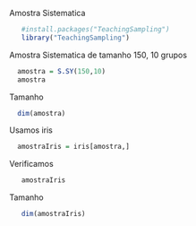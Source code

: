 
Amostra Sistematica

```r
   #install.packages("TeachingSampling")
   library("TeachingSampling")
```

Amostra Sistematica de tamanho 150, 10 grupos

```r
  amostra = S.SY(150,10)
  amostra
```

Tamanho

```r
  dim(amostra)
```

Usamos iris
```r
  amostraIris = iris[amostra,]
```

Verificamos
```r
   amostraIris
```

Tamanho

```r
   dim(amostraIris)
```

